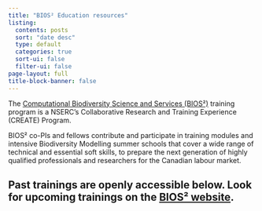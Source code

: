 ```yaml
---
title: "BIOS² Education resources"
listing:
  contents: posts
  sort: "date desc"
  type: default
  categories: true
  sort-ui: false
  filter-ui: false
page-layout: full
title-block-banner: false
---
```


The [Computational Biodiversity Science and Services (BIOS²)](https://bios2.usherbrooke.ca/) training program is a NSERC’s Collaborative Research and Training Experience (CREATE) Program. 

BIOS² co-PIs and fellows contribute and participate in training modules and intensive Biodiversity Modelling summer schools that cover a wide range of technical and essential soft skills, to prepare the next generation of highly qualified professionals and researchers for the Canadian labour market. 

Past trainings are openly accessible below. Look for upcoming trainings on the [BIOS² website](https://bios2.usherbrooke.ca/category/training-events/). 
---
